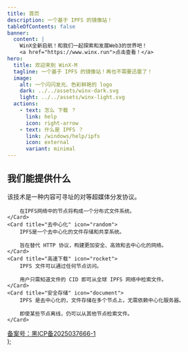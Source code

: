 ```yaml
---
title: 首页
description: 一个基于 IPFS 的镜像站！
tableOfContents: false
banner:
  content: |
    WinX全新启航！和我们一起探索和发展Web3的世界吧！
    <a href="https://www.winx.run">点击查看！</a>
hero:
  title: 欢迎来到 WinX-M
  tagline: 一个基于 IPFS 的镜像站！再也不需要迅雷了！
  image:
    alt: 一个闪闪发光、色彩鲜艳的 logo
    dark: ../../assets/winx-dark.svg
    light: ../../assets/winx-light.svg
  actions:
    - text: 怎么 下载 ？
      link: help
      icon: right-arrow
    - text: 什么是 IPFS ？
      link: /windows/help/ipfs
      icon: external
      variant: minimal
---
```



## 我们能提供什么

<CardGrid stagger>
	<Card title="全分布式" icon="seti:graphql">
		该技术是一种内容可寻址的对等超媒体分发协议。

		在IPFS网络中的节点将构成一个分布式文件系统。
	</Card>
	<Card title="去中心化" icon="random">
		IPFS是一个去中心化的文件存储和共享系统。

		旨在替代 HTTP 协议，构建更加安全、高效和去中心化的网络。
	</Card>
	<Card title="高速下载" icon="rocket">
		IPFS 文件可以通过任何节点访问。

		用户只需知道文件的 CID 即可从全球 IPFS 网络中检索文件。
	</Card>
	<Card title="安全存储" icon="document">
		IPFS 是去中心化的，文件存储在多个节点上，无需依赖中心化服务器。

		即使某些节点离线，仍可以从其他节点检索文件。
	</Card>
</CardGrid>
  <div className="filing-container">
    <a href="https://beian.miit.gov.cn/" target="_blank" rel="noopener noreferrer" className="filing-link">
        <span className="filing-text">备案号：黑ICP备2025037666-1</span>
    </a>
</div>
);

<style>
    {`
  .filing-container {
    text-align: center;
    padding: 10px 0;
    margin-top: 20px;
    font-size: 12px;
  }

      .filing-link {
        color: #666;
        text-decoration: none;
        transition: color 0.3s ease;
      }

      .filing-link:hover {
        color: #333;
      }

      .filing-text {
        display: inline-block;
      }
`}
</style>

<FilingNotice />